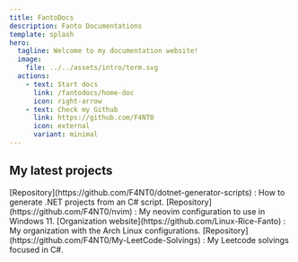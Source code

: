 ```yaml
---
title: FantoDocs
description: Fanto Documentations
template: splash
hero:
  tagline: Welcome to my documentation website!
  image:
    file: ../../assets/intro/term.svg
  actions:
    - text: Start docs
      link: /fantodocs/home-doc
      icon: right-arrow
    - text: Check my Github
      link: https://github.com/F4NT0
      icon: external
      variant: minimal
---
```



## My latest projects

<CardGrid>
	<Card title=".NET generator scripts" icon="github">
		[Repository](https://github.com/F4NT0/dotnet-generator-scripts) : How to generate .NET projects from an C# script.
	</Card>
	<Card title="Neovim IDE configuration" icon="github">
		[Repository](https://github.com/F4NT0/nvim) : My neovim configuration to use in Windows 11.
	</Card>
	<Card title="Linux Rice configurations" icon="github">
		[Organization website](https://github.com/Linux-Rice-Fanto) : My organization with the Arch Linux configurations.
	</Card>
	<Card title="My Leetcode solvings in C#" icon="github">
		[Repository](https://github.com/F4NT0/My-LeetCode-Solvings) : My Leetcode solvings focused in C#.
	</Card>
</CardGrid>
